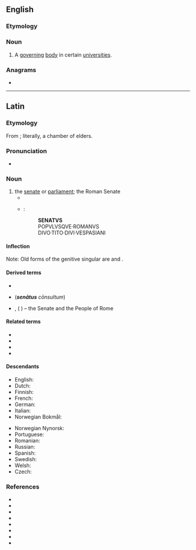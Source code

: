 ==English==

===Etymology===
{{bor|en|la|senatus}}

===Noun===
{{en-noun|?}}

# A [[govern]]ing [[body]] in certain [[university|universities]].

===Anagrams===
* {{anagrams|en|a=aensstu|nasutes|sun teas|unseats}}

----

==Latin==

===Etymology===
From {{m|la|senex||old}}; literally, a chamber of elders.

===Pronunciation===
* {{la-IPA|senātus}}

===Noun===
{{la-noun|senātus|senātūs|m|fourth}}

# the [[senate]] or [[parliament]]; the Roman Senate
#* {{Q|la|Cicero|Catiline|Oratio in Catilinam Prima in Senatu Habita|2|quote=O tempora, o mores! '''Senatus''' haec intellegit, consul videt; hic tamen vivit. Vivit?|trans=Shame on the age and on its principles! The '''senate''' is aware of these things; the consul sees them; and yet this man lives. Lives!}}
#* {{circa|82 {{AD}}}} {{w|Arch of Titus}}:
#*: '''SENATVS'''
#*: POPVLVSQVE·ROMANVS
#*: DIVO·TITO·DIVI·VESPASIANI

====Inflection====
{{la-decl-4th|senāt}}
Note: Old forms of the genitive singular are {{m|la|senātuis}} and {{m|la|senātī}}.

====Derived terms====
* {{l|la|senāculum}}
* {{l|la|S. C.}} ('''''senātus''' cōnsultum'')
* {{l|la|S. P. Q. R.}}, {{l|la|SPQR}} ('''''{{l|la|senatus|Senātus}}''' {{l|la|populus|Populus}}{{l|la|-que|que}} {{l|la|romanus|Rōmānus}}'') – the Senate and the People of Rome

====Related terms====
* {{l|la|senātor}}
* {{l|la|senātōrius}}
* {{l|la|senātrīx}}
* {{l|la|senex}}

====Descendants====
{{top2}}
* English: {{l|en|senate}} {{qualifier|borrowed}}
* Dutch: {{l|nl|senaat}} {{qualifier|borrowed}}
* Finnish: {{l|fi|senaatti}} {{qualifier|borrowed}}
* French: {{l|fr|sénat}}
* German: {{l|de|Senat}} {{qualifier|borrowed}}
* Italian: {{l|it|senato}}
* Norwegian Bokmål: {{l|nb|senat}}
{{mid2}}
* Norwegian Nynorsk: {{l|nn|senat}}
* Portuguese: {{l|pt|senado}}
* Romanian: {{l|ro|senat}}
* Russian: {{l|ru|сена́т}} {{qualifier|borrowed}}
* Spanish: {{l|es|senado}}
* Swedish: {{l|sv|senat}} {{qualifier|borrowed}}
* Welsh: {{l|cy|senedd}} {{qualifier|borrowed}}
* Czech: {{l|cs|senát}} {{qualifier|borrowed}}
{{bottom}}

===References===
* {{R:L&S}}
* {{R:Elementary Lewis}}
* {{R:du Cange}}
* {{R:Gaffiot}}
* {{R:M&A}}
* {{R:Peck}}
* {{R:NLW}}
* {{R:Smith's Antiquities}}